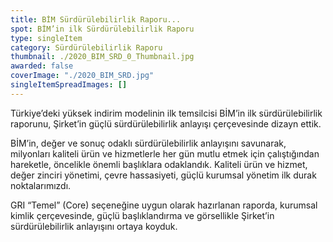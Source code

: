```yaml
---
title: BİM Sürdürülebilirlik Raporu...
spot: BİM’in ilk Sürdürülebilirlik Raporu
type: singleItem
category: Sürdürülebilirlik Raporu
thumbnail: ./2020_BIM_SRD_0_Thumbnail.jpg
awarded: false
coverImage: "./2020_BIM_SRD.jpg"
singleItemSpreadImages: []
---
```


Türkiye’deki yüksek indirim modelinin ilk temsilcisi BİM’in ilk sürdürülebilirlik raporunu, Şirket’in güçlü sürdürülebilirlik anlayışı çerçevesinde dizayn ettik.

BİM’in, değer ve sonuç odaklı sürdürülebilirlik anlayışını savunarak, milyonları kaliteli ürün ve hizmetlerle her gün mutlu etmek için çalıştığından hareketle, öncelikle önemli başlıklara odaklandık. Kaliteli ürün ve hizmet, değer zinciri yönetimi, çevre hassasiyeti, güçlü kurumsal yönetim ilk durak noktalarımızdı.

GRI “Temel” (Core) seçeneğine uygun olarak hazırlanan raporda, kurumsal kimlik çerçevesinde, güçlü başlıklandırma ve görsellikle Şirket’in sürdürülebilirlik anlayışını ortaya koyduk.
